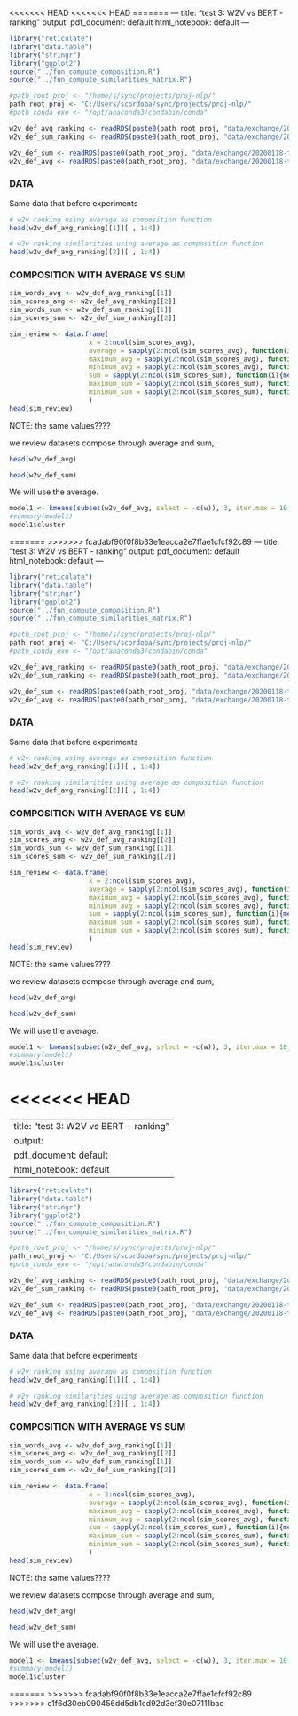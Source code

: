 <<<<<<< HEAD
<<<<<<< HEAD
=======
---
title: "test 3: W2V vs BERT - ranking"
output:
  pdf_document: default
  html_notebook: default
---


```r
library("reticulate")
library("data.table")
library("stringr")
library("ggplot2")
source("../fun_compute_composition.R")
source("../fun_compute_similarities_matrix.R")

#path_root_proj <- "/home/s/sync/projects/proj-nlp/"
path_root_proj <- "C:/Users/scordoba/sync/projects/proj-nlp/"
#path_conda_exe <- "/opt/anaconda3/condabin/conda" 

w2v_def_avg_ranking <- readRDS(paste0(path_root_proj, "data/exchange/20200118-test3-wToDef/w2v_def_avg_ranking.rds"))
w2v_def_sum_ranking <- readRDS(paste0(path_root_proj, "data/exchange/20200118-test3-wToDef/w2v_def_sum_ranking.rds"))

w2v_def_sum <- readRDS(paste0(path_root_proj, "data/exchange/20200118-test3-wToDef/w2v_def_sum.rds"))
w2v_def_avg <- readRDS(paste0(path_root_proj, "data/exchange/20200118-test3-wToDef/w2v_def_avg.rds"))
```

### DATA

Same data that before experiments


```r
# w2v ranking using average as composition function
head(w2v_def_avg_ranking[[1]][ , 1:4])
```

```r
# w2v ranking similarities using average as composition function
head(w2v_def_avg_ranking[[2]][ , 1:4])
```

### COMPOSITION WITH AVERAGE VS SUM

```r
sim_words_avg <- w2v_def_avg_ranking[[1]]
sim_scores_avg <- w2v_def_avg_ranking[[2]]
sim_words_sum <- w2v_def_sum_ranking[[1]]
sim_scores_sum <- w2v_def_sum_ranking[[2]]

sim_review <- data.frame(
                    x = 2:ncol(sim_scores_avg),
                    average = sapply(2:ncol(sim_scores_avg), function(i){mean(as.numeric(sim_scores_avg[[i]]))}),
                    maximum_avg = sapply(2:ncol(sim_scores_avg), function(i){max(as.numeric(sim_scores_avg[[i]]))}),
                    minimum_avg = sapply(2:ncol(sim_scores_avg), function(i){min(as.numeric(sim_scores_avg[[i]]))}),
                    sum = sapply(2:ncol(sim_scores_sum), function(i){mean(as.numeric(sim_scores_sum[[i]]))}),
                    maximum_sum = sapply(2:ncol(sim_scores_sum), function(i){max(as.numeric(sim_scores_sum[[i]]))}),
                    minimum_sum = sapply(2:ncol(sim_scores_sum), function(i){min(as.numeric(sim_scores_sum[[i]]))})
                    )
head(sim_review)
```

NOTE: the same values????


we review datasets compose through average and sum,

```r
head(w2v_def_avg)
```



```r
head(w2v_def_sum)
```



We will use the average.


```r
model1 <- kmeans(subset(w2v_def_avg, select = -c(w)), 3, iter.max = 10, nstart = 1, algorithm = c("Hartigan-Wong"), trace=TRUE)
#summary(model1)
model1$cluster

```




=======
>>>>>>> fcadabf90f0f8b33e1eacca2e7ffae1cfcf92c89
---
title: "test 3: W2V vs BERT - ranking"
output:
  pdf_document: default
  html_notebook: default
---


```r
library("reticulate")
library("data.table")
library("stringr")
library("ggplot2")
source("../fun_compute_composition.R")
source("../fun_compute_similarities_matrix.R")

#path_root_proj <- "/home/s/sync/projects/proj-nlp/"
path_root_proj <- "C:/Users/scordoba/sync/projects/proj-nlp/"
#path_conda_exe <- "/opt/anaconda3/condabin/conda" 

w2v_def_avg_ranking <- readRDS(paste0(path_root_proj, "data/exchange/20200118-test3-wToDef/w2v_def_avg_ranking.rds"))
w2v_def_sum_ranking <- readRDS(paste0(path_root_proj, "data/exchange/20200118-test3-wToDef/w2v_def_sum_ranking.rds"))

w2v_def_sum <- readRDS(paste0(path_root_proj, "data/exchange/20200118-test3-wToDef/w2v_def_sum.rds"))
w2v_def_avg <- readRDS(paste0(path_root_proj, "data/exchange/20200118-test3-wToDef/w2v_def_avg.rds"))
```

### DATA

Same data that before experiments


```r
# w2v ranking using average as composition function
head(w2v_def_avg_ranking[[1]][ , 1:4])
```

```r
# w2v ranking similarities using average as composition function
head(w2v_def_avg_ranking[[2]][ , 1:4])
```

### COMPOSITION WITH AVERAGE VS SUM

```r
sim_words_avg <- w2v_def_avg_ranking[[1]]
sim_scores_avg <- w2v_def_avg_ranking[[2]]
sim_words_sum <- w2v_def_sum_ranking[[1]]
sim_scores_sum <- w2v_def_sum_ranking[[2]]

sim_review <- data.frame(
                    x = 2:ncol(sim_scores_avg),
                    average = sapply(2:ncol(sim_scores_avg), function(i){mean(as.numeric(sim_scores_avg[[i]]))}),
                    maximum_avg = sapply(2:ncol(sim_scores_avg), function(i){max(as.numeric(sim_scores_avg[[i]]))}),
                    minimum_avg = sapply(2:ncol(sim_scores_avg), function(i){min(as.numeric(sim_scores_avg[[i]]))}),
                    sum = sapply(2:ncol(sim_scores_sum), function(i){mean(as.numeric(sim_scores_sum[[i]]))}),
                    maximum_sum = sapply(2:ncol(sim_scores_sum), function(i){max(as.numeric(sim_scores_sum[[i]]))}),
                    minimum_sum = sapply(2:ncol(sim_scores_sum), function(i){min(as.numeric(sim_scores_sum[[i]]))})
                    )
head(sim_review)
```

NOTE: the same values????


we review datasets compose through average and sum,

```r
head(w2v_def_avg)
```



```r
head(w2v_def_sum)
```



We will use the average.


```r
model1 <- kmeans(subset(w2v_def_avg, select = -c(w)), 3, iter.max = 10, nstart = 1, algorithm = c("Hartigan-Wong"), trace=TRUE)
#summary(model1)
model1$cluster

```




<<<<<<< HEAD
=======
---
title: "test 3: W2V vs BERT - ranking"
output:
  pdf_document: default
  html_notebook: default
---


```r
library("reticulate")
library("data.table")
library("stringr")
library("ggplot2")
source("../fun_compute_composition.R")
source("../fun_compute_similarities_matrix.R")

#path_root_proj <- "/home/s/sync/projects/proj-nlp/"
path_root_proj <- "C:/Users/scordoba/sync/projects/proj-nlp/"
#path_conda_exe <- "/opt/anaconda3/condabin/conda" 

w2v_def_avg_ranking <- readRDS(paste0(path_root_proj, "data/exchange/20200118-test3-wToDef/w2v_def_avg_ranking.rds"))
w2v_def_sum_ranking <- readRDS(paste0(path_root_proj, "data/exchange/20200118-test3-wToDef/w2v_def_sum_ranking.rds"))

w2v_def_sum <- readRDS(paste0(path_root_proj, "data/exchange/20200118-test3-wToDef/w2v_def_sum.rds"))
w2v_def_avg <- readRDS(paste0(path_root_proj, "data/exchange/20200118-test3-wToDef/w2v_def_avg.rds"))
```

### DATA

Same data that before experiments


```r
# w2v ranking using average as composition function
head(w2v_def_avg_ranking[[1]][ , 1:4])
```

```r
# w2v ranking similarities using average as composition function
head(w2v_def_avg_ranking[[2]][ , 1:4])
```

### COMPOSITION WITH AVERAGE VS SUM

```r
sim_words_avg <- w2v_def_avg_ranking[[1]]
sim_scores_avg <- w2v_def_avg_ranking[[2]]
sim_words_sum <- w2v_def_sum_ranking[[1]]
sim_scores_sum <- w2v_def_sum_ranking[[2]]

sim_review <- data.frame(
                    x = 2:ncol(sim_scores_avg),
                    average = sapply(2:ncol(sim_scores_avg), function(i){mean(as.numeric(sim_scores_avg[[i]]))}),
                    maximum_avg = sapply(2:ncol(sim_scores_avg), function(i){max(as.numeric(sim_scores_avg[[i]]))}),
                    minimum_avg = sapply(2:ncol(sim_scores_avg), function(i){min(as.numeric(sim_scores_avg[[i]]))}),
                    sum = sapply(2:ncol(sim_scores_sum), function(i){mean(as.numeric(sim_scores_sum[[i]]))}),
                    maximum_sum = sapply(2:ncol(sim_scores_sum), function(i){max(as.numeric(sim_scores_sum[[i]]))}),
                    minimum_sum = sapply(2:ncol(sim_scores_sum), function(i){min(as.numeric(sim_scores_sum[[i]]))})
                    )
head(sim_review)
```

NOTE: the same values????


we review datasets compose through average and sum,

```r
head(w2v_def_avg)
```



```r
head(w2v_def_sum)
```



We will use the average.


```r
model1 <- kmeans(subset(w2v_def_avg, select = -c(w)), 3, iter.max = 10, nstart = 1, algorithm = c("Hartigan-Wong"), trace=TRUE)
#summary(model1)
model1$cluster

```




=======
>>>>>>> fcadabf90f0f8b33e1eacca2e7ffae1cfcf92c89
>>>>>>> c1f6d30eb090456dd5db1cd92d3ef30e07111bac
